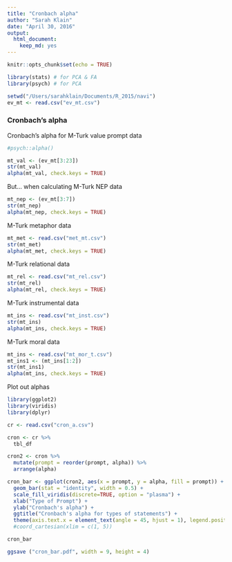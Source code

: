 ```yaml
---
title: "Cronbach alpha"
author: "Sarah Klain"
date: "April 30, 2016"
output: 
  html_document: 
    keep_md: yes
---
```


```r
knitr::opts_chunk$set(echo = TRUE)
```


```r
library(stats) # for PCA & FA
library(psych) # for PCA

setwd("/Users/sarahklain/Documents/R_2015/navi")
ev_mt <- read.csv("ev_mt.csv")

```

### Cronbach's alpha
Cronbach's alpha for M-Turk value prompt data
```r
#psych::alpha()

mt_val <- (ev_mt[3:23]) 
str(mt_val)
alpha(mt_val, check.keys = TRUE)
```

But... when calculating 
M-Turk NEP data
```r
mt_nep <- (ev_mt[3:7]) 
str(mt_nep)
alpha(mt_nep, check.keys = TRUE)
```

M-Turk metaphor data
```r
mt_met <- read.csv("met_mt.csv")
str(mt_met)
alpha(mt_met, check.keys = TRUE)
```

M-Turk relational data
```r
mt_rel <- read.csv("mt_rel.csv")
str(mt_rel)
alpha(mt_rel, check.keys = TRUE)
```

M-Turk instrumental data
```r
mt_ins <- read.csv("mt_inst.csv")
str(mt_ins)
alpha(mt_ins, check.keys = TRUE)
```


M-Turk moral data
```r
mt_ins <- read.csv("mt_mor_t.csv")
mt_ins1 <- (mt_ins[1:2])
str(mt_ins1)
alpha(mt_ins, check.keys = TRUE)
```

Plot out alphas

```r
library(ggplot2)
library(viridis)
library(dplyr)

cr <- read.csv("cron_a.csv")

cron <- cr %>% 
  tbl_df

cron2 <- cron %>% 
  mutate(prompt = reorder(prompt, alpha)) %>% 
  arrange(alpha)

cron_bar <- ggplot(cron2, aes(x = prompt, y = alpha, fill = prompt)) +
  geom_bar(stat = "identity", width = 0.5) +
  scale_fill_viridis(discrete=TRUE, option = "plasma") +
  xlab("Type of Prompt") +
  ylab("Cronbach's alpha") +
  ggtitle("Cronbach's alpha for types of statements") +
  theme(axis.text.x = element_text(angle = 45, hjust = 1), legend.position="none") 
  #coord_cartesian(xlim = c(1, 5)) 

cron_bar

ggsave ("cron_bar.pdf", width = 9, height = 4)
```

